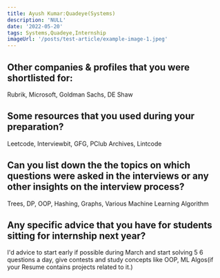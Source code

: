 ```yaml
---
title: Ayush Kumar:Quadeye(Systems)
description: 'NULL' 
date: '2022-05-20'
tags: Systems,Quadeye,Internship
imageUrl: '/posts/test-article/example-image-1.jpeg'
---
```


## Other companies & profiles that you were shortlisted for:
Rubrik, Microsoft, Goldman Sachs, DE Shaw

## Some resources that you used during your preparation?
Leetcode, Interviewbit, GFG, PClub Archives, Lintcode

## Can you list down the the topics on which questions were asked in the interviews or any other insights on the interview process?
Trees, DP, OOP, Hashing, Graphs, Various Machine Learning Algorithm
## Any specific advice that you have for students sitting for internship next year?
I'd advice to start early if possible during March and start solving 5 6 questions a day, give contests and study concepts like OOP, ML Algos(if your Resume contains projects related to it.)

